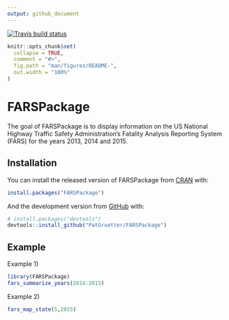 ```yaml
---
output: github_document
---
```


<!-- badges: start -->
[![Travis build status](https://travis-ci.org/PatGruetter/FARSPackage.svg?branch=master)](https://travis-ci.org/PatGruetter/FARSPackage)
<!-- badges: end -->


<!-- README.md is generated from README.Rmd. Please edit that file -->

```r
knitr::opts_chunk$set(
  collapse = TRUE,
  comment = "#>",
  fig.path = "man/figures/README-",
  out.width = "100%"
)
```

# FARSPackage

<!-- badges: start -->
<!-- badges: end -->

The goal of FARSPackage is to display information on the US National Highway Traffic Safety Administration's Fatality Analysis Reporting System (FARS) for the years 2013, 2014 and 2015.

## Installation

You can install the released version of FARSPackage from [CRAN](https://CRAN.R-project.org) with:

``` r
install.packages("FARSPackage")
```

And the development version from [GitHub](https://github.com/) with:

``` r
# install.packages("devtools")
devtools::install_github("PatGruetter/FARSPackage")
```
## Example

Example 1)

```r
library(FARSPackage)
fars_summarize_years(2014:2015)
```

Example 2)

```r
fars_map_state(5,2015)
```

